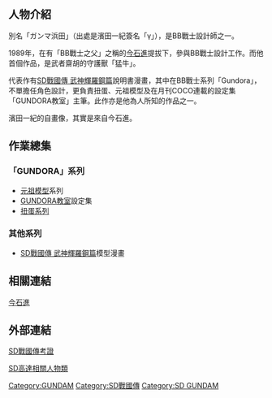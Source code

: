 ==人物介紹==

別名「ガンマ浜田」（出處是濱田一紀簽名「γ」），是BB戰士設計師之一。

1989年，在有「BB戰士之父」之稱的[[今石進|今石進]]提拔下，參與BB戰士設計工作。而他首個作品，是武者齋胡的守護獸「猛牛」。

代表作有[[SD戰國傳_武神輝羅鋼篇|SD戰國傳 武神輝羅鋼篇]]說明書漫畫，其中在BB戰士系列「Gundora」，不單擔任角色設計，更負責扭蛋、元祖模型及在月刊COCO連載的設定集「GUNDORA教室」主筆。此作亦是他為人所知的作品之一。

濱田一紀的自畫像，其實是來自今石進。

==作業總集==

===「GUNDORA」系列===

*[[元祖模型|元祖模型]]系列
*[[GUNDORA教室|GUNDORA教室]]設定集
*[[扭蛋系列|扭蛋系列]]

===其他系列===

*[[SD戰國傳_武神輝羅鋼篇|SD戰國傳 武神輝羅鋼篇]]模型漫畫

==相關連結==

[[今石進|今石進]]

==外部連結==

[https://web.archive.org/web/20080101141115/http://www6.plala.or.jp/yaduma/SDsengoku/SDsengoku0.htm SD戰國傳考證]{{ja}}

[https://web.archive.org/web/20080309114935/http://penalty-kick-oldies.hp.infoseek.co.jp/sdjin.html SD高達相關人物類]{{ja}}

[[Category:GUNDAM|Category:GUNDAM]]
[[Category:SD戰國傳|Category:SD戰國傳]]
[[Category:SD_GUNDAM|Category:SD GUNDAM]]